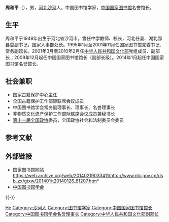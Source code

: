 {{Otheruses|other=名为周和平的其他人物|周和平}}
{{blpunsourced|time=2020-05-19T04:12:58+00:00}}
{{copyedit|time=2020-05-19T04:12:58+00:00}}
{{Infobox Person
| name        = 周和平
| image       = 
| birth_date  = 1949年
| birth_place = [[中国|中国]][[河北省|河北省]]
| death_date  =
| death_place =
| other_names =
|  party  = {{CPC}}
 | nationality = {{PRC}}
| known_for   = 中国图书馆学家
| occupation  = 中国国家图书馆
}}
'''周和平'''（{{bd|1949年||catIdx=Z}}），男，[[河北|河北]][[沙河市|沙河]]人，中国图书馆学家，[[中国国家图书馆|中国国家图书馆]]名誉馆长。

== 生平 ==
周和平于1949年出生于河北省沙河市。曾任中学教师、校长，河北任县、湖北郧县委副书记，国家人事部处长。1995年1月至2001年11月任国家图书馆党委书记、常务副馆长。2001年3月至2010年2月任[[中华人民共和国文化部|中华人民共和国文化部]]党组成员、副部长；2009年12月起任中国国家图书馆馆长（副部长级）。2014年1月起任中国国家图书馆名誉馆长。

== 社会兼职 ==
* 国家古籍保护中心主任
* 全国古籍保护工作部际联席会议成员
* 中国图书馆学会常务副理事长、理事长、名誉理事长
* 非物质文化遗产保护工作部际联席会议成员兼秘书长
* [[第十一届全国政协|第十一届全国政协]]委员，全国政协社会和法制委员会委员

== 参考文献 ==
{{Reflist}}

== 外部链接 ==
* 国家图书馆网站 https://web.archive.org/web/20140219033411/http://www.nlc.gov.cn/dsb_zx/gtxw/201401/t20140126_81207.htm*
* [http://www.lsc.org.cn 中国图书馆学会]{{Wayback|url=http://www.lsc.org.cn/ |date=20210111201413 }}

{{-}}
{{start box}}
{{s-gov|prc}}
{{succession box|[[詹福瑞|詹福瑞]]|[[韩永进|韩永进]]|[[中国国家图书馆|中国国家图书馆]]馆长|2009年12月－2014年1月}}
{{end box}}

{{中国国家图书馆馆长}}

{{Authority control}}
{{DEFAULTSORT:Zhou Heping}}
[[Category:周姓|He]]
[[Category:沙河人|Category:沙河人]]
[[Category:图书馆学家|Category:图书馆学家]]
[[Category:中国国家图书馆馆长|Category:中国国家图书馆馆长]]
[[Category:中国图书馆学会名誉理事长|Category:中国图书馆学会名誉理事长]]
[[Category:中华人民共和国文化部副部长|Category:中华人民共和国文化部副部长]]